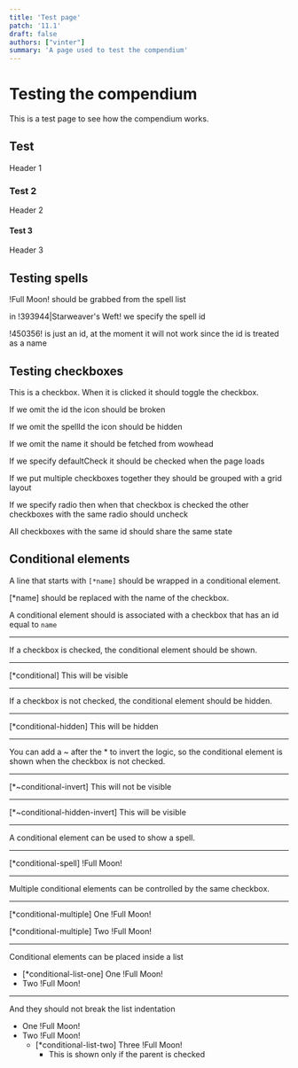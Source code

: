 ```yaml
---
title: 'Test page'
patch: '11.1'
draft: false
authors: ["vinter"]
summary: 'A page used to test the compendium'
---
```


# Testing the compendium

This is a test page to see how the compendium works.

## Test
Header 1

### Test 2
Header 2

#### Test 3
Header 3

## Testing spells

!Full Moon! should be grabbed from the spell list

in !393944|Starweaver's Weft! we specify the spell id

!450356! is just an id, at the moment it will not work since the id is treated as a name

## Testing checkboxes

This is a checkbox. When it is clicked it should toggle the checkbox.
<Checkbox isIcon id="Killing Machine" spellId={51128} name="Killing Machine" />

If we omit the id the icon should be broken
<Checkbox isIcon spellId={51128} name="Killing Machine" />

If we omit the spellId the icon should be hidden
<Checkbox isIcon id="Killing MachineC" name="Killing Machine" />

If we omit the name it should be fetched from wowhead
<Checkbox isIcon id="Killing MachineD" spellId={51128} />

If we specify defaultCheck it should be checked when the page loads
<Checkbox isIcon id="Killing Machine1" spellId={51128} name="Killing Machine" defaultCheck />

If we put multiple checkboxes together they should be grouped with a grid layout
<Checkbox isIcon id="Killing MachineA" spellId={51128} name="Killing Machine" />
<Checkbox isIcon id="Killing MachineB" spellId={51128} name="Killing Machine" />

If we specify radio then when that checkbox is checked the other checkboxes with the same radio should uncheck
<Checkbox isIcon id="Killing Machine2" spellId={51128} name="Killing Machine" defaultCheck radio="Killing Machine" />
<Checkbox isIcon id="Killing Machine3" spellId={51128} name="Killing Machine" radio="Killing Machine" />
<Checkbox isIcon id="Killing Machine4" spellId={51128} name="Killing Machine" radio="Killing Machine" />

All checkboxes with the same id should share the same state
<Checkbox isIcon id="Killing Machine-shared" spellId={51128} name="Killing Machine" />
<Checkbox isIcon id="Killing Machine-shared" spellId={51128} name="Killing Machine" />

## Conditional elements

A line that starts with `[*name]` should be wrapped in a conditional element.

[*name] should be replaced with the name of the checkbox.

A conditional element should is associated with a checkbox that has an id equal to `name`

---

If a checkbox is checked, the conditional element should be shown.

--- 

<Checkbox isIcon id="conditional" spellId={51128} defaultCheck name="Killing Machine" />
[*conditional] This will be visible

---

If a checkbox is not checked, the conditional element should be hidden.

---

<Checkbox isIcon id="conditional-hidden" spellId={51128} name="Killing Machine" />
[*conditional-hidden] This will be hidden

---

You can add a ~ after the * to invert the logic, so the conditional element is shown when the checkbox is not checked.

---

<Checkbox isIcon id="conditional-invert" spellId={51128} defaultCheck name="Killing Machine" />
[*~conditional-invert] This will not be visible

---

<Checkbox isIcon id="conditional-hidden-invert" spellId={51128} name="Killing Machine" />
[*~conditional-hidden-invert] This will be visible

---

A conditional element can be used to show a spell.

---

<Checkbox isIcon id="conditional-spell" spellId={51128} defaultCheck name="Killing Machine" />
[*conditional-spell] !Full Moon!

---

Multiple conditional elements can be controlled by the same checkbox.

---

<Checkbox isIcon id="conditional-multiple" spellId={51128} defaultCheck name="Killing Machine" />

[*conditional-multiple] One !Full Moon! 

[*conditional-multiple] Two !Full Moon!

--- 
Conditional elements can be placed inside a list

<Checkbox isIcon id="conditional-list-one" spellId={51128} defaultCheck name="Killing Machine" />

- [*conditional-list-one] One !Full Moon!
- Two !Full Moon!

--- 

And they should not break the list indentation


<Checkbox isIcon id="conditional-list-two" spellId={51128} defaultCheck name="Killing Machine" />

- One !Full Moon!
- Two !Full Moon!
  - [*conditional-list-two] Three !Full Moon!
    - This is shown only if the parent is checked



